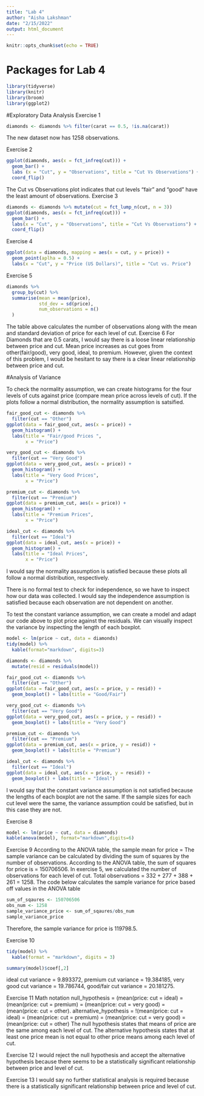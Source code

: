 ```yaml
---
title: "Lab 4"
author: "Aisha Lakshman"
date: "2/15/2022"
output: html_document
---
```


```r
knitr::opts_chunk$set(echo = TRUE)
```



# Packages for Lab 4
```r
library(tidyverse)
library(knitr)
library(broom)
library(ggplot2)
```

#Exploratory Data Analysis
Exercise 1
```r
diamonds <- diamonds %>% filter(carat == 0.5, !is.na(carat))
```
The new dataset now has 1258 observations. 

Exercise 2 
```r
ggplot(diamonds, aes(x = fct_infreq(cut))) + 
  geom_bar() + 
  labs (x = "Cut", y = "Observations", title = "Cut Vs Observations") +
  coord_flip()
```
The Cut vs Observations plot indicates that cut levels "fair" and "good" have the least amount of observations. 
Exercise 3
```r
diamonds <- diamonds %>% mutate(cut = fct_lump_n(cut, n = 3))
ggplot(diamonds, aes(x = fct_infreq(cut))) + 
  geom_bar() + 
  labs(x = "Cut", y = "Observations", title = "Cut Vs Observations") +
  coord_flip()
```
Exercise 4
```r
ggplot(data = diamonds, mapping = aes(x = cut, y = price)) +
  geom_point(aplha = 0.5) +
  labs(x = "Cut", y = "Price (US Dollars)", title = "Cut vs. Price")
```
Exercise 5
```r
diamonds %>%
  group_by(cut) %>% 
  summarise(mean = mean(price),
            std_dev = sd(price),
            num_observations = n()
  )
```
The table above calculates the number of observations along with the mean and standard deviation of price for each level of cut.
Exercise 6
For Diamonds that are 0.5 carats, I would say there is a loose linear relationship between price and cut. Mean price increases as cut goes from other(fair/good), very good, ideal, to premium. However, given the context of this problem, I would be hesitant to say there is a clear linear relationship between price and cut.

#Analysis of Variance

To check the normality assumption, we can create histograms for the four levels of cuts
against price (compare mean price across levels of cut). If the plots follow a normal distribution, the normality assumption is satsified. 
```r
fair_good_cut <- diamonds %>%
  filter(cut == "Other")
ggplot(data = fair_good_cut, aes(x = price)) +
  geom_histogram() +
  labs(title = "Fair/good Prices ",
       x = "Price")

very_good_cut <- diamonds %>%
  filter(cut == "Very Good")
ggplot(data = very_good_cut, aes(x = price)) +
  geom_histogram() +
  labs(title = "Very Good Prices",
       x = "Price")

premium_cut <- diamonds %>%
  filter(cut == "Premium")
ggplot(data = premium_cut, aes(x = price)) +
  geom_histogram() +
  labs(title = "Premium Prices",
       x = "Price")

ideal_cut <- diamonds %>%
  filter(cut == "Ideal")
ggplot(data = ideal_cut, aes(x = price)) +
  geom_histogram() +
  labs(title = "Ideal Prices",
       x = "Price")

```
 I would say the normality assumption is satisfied because these plots all follow a normal distribution, respectively.

There is no formal test to check for independence, so we have to inspect how our data was collected. I would say the independence assumption is satisfied because each observation are not dependent on another.

To test the constant variance assumption, we can create a model and adapt our code above to plot price against the residuals. We can visually inspect the variance by inspecting the length of each boxplot.   
```r
model <- lm(price ~ cut, data = diamonds)
tidy(model) %>% 
  kable(format="markdown", digits=3)

diamonds <- diamonds %>% 
  mutate(resid = residuals(model))

fair_good_cut <- diamonds %>%
  filter(cut == "Other")
ggplot(data = fair_good_cut, aes(x = price, y = resid)) +
  geom_boxplot() + labs(title = "Good/Fair")

very_good_cut <- diamonds %>%
  filter(cut == "Very Good")
ggplot(data = very_good_cut, aes(x = price, y = resid)) +
  geom_boxplot() + labs(title = "Very Good")

premium_cut <- diamonds %>%
  filter(cut == "Premium")
ggplot(data = premium_cut, aes(x = price, y = resid)) +
  geom_boxplot() + labs(title = "Premium")

ideal_cut <- diamonds %>%
  filter(cut == "Ideal")
ggplot(data = ideal_cut, aes(x = price, y = resid)) +
  geom_boxplot() + labs(title = "Ideal")


```
I would say that the constant variance assumption is not satisfied because the lengths of each boxplot are not the same. If the sample sizes for each cut level were the same, the variance assumption could be satisfied, but in this case they are not. 

Exercise 8
```r
model <- lm(price ~ cut, data = diamonds)
kable(anova(model), format="markdown",digits=6)
```
Exercise 9
According to the ANOVA table, the sample mean for price = 
The sample variance can be calculated by dividing the sum of squares by the number of observations. According to the ANOVA table, the sum of squares for price is  = 150706506. In exercise 5, we calculated the number of observations for each level of cut. Total observations = 332 + 277 + 388 + 261 = 1258. The code below calculates the sample variance for price based off values in the ANOVA table 

```r
sum_of_sqaures <- 150706506
obs_num <- 1258
sample_variance_price <- sum_of_sqaures/obs_num
sample_variance_price
```
Therefore, the sample variance for price is 119798.5. 

Exercise 10
```r
tidy(model) %>% 
  kable(format = "markdown", digits = 3)

summary(model)$coef[,2]
```
ideal cut variance = 9.893372, premium cut variance = 19.384185, very good cut variance = 19.786744, good/fair cut variance = 20.181275. 

Exercise 11
Math notation 
null_hypothesis = (mean(price: cut = ideal) = (mean(price: cut = premium) = (mean(price: cut = very good) = (mean(price: cut = other).
alternative_hypothesis = !(mean(price: cut = ideal) = (mean(price: cut = premium) = (mean(price: cut = very good) = (mean(price: cut = other)
The null hypothesis states that means of price are the same among each level of cut. 
The alternative hypothesis states that at least one price mean is not equal to other price means among each level of cut.

Exercise 12
I would reject the null hypothesis and accept the alternative hypothesis because there seems to be a statistically significant relationship between price and level of cut. 

Exercise 13
I would say no further statistical analysis is required because there is a statistically significant relationship between price and level of cut. 






